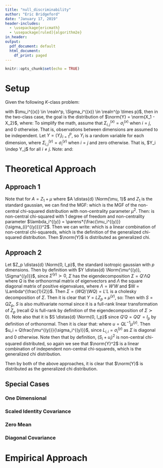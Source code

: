 ```yaml
---
title: "null_discriminability"
author: "Eric Bridgeford"
date: "January 17, 2019"
header-includes:
  - \usepackage{ericmath}
  - \usepackage[ruled]{algorithm2e}
in_header:
output:
  pdf_document: default
  html_document:
    df_print: paged
---
```


```r
knitr::opts_chunk$set(echo = TRUE)
```

# Setup

Given the following $K$-class problem:

\begin{align*}
  X_i \distas{d} \Norm{\mu_i^{(x)}, \Sigma_i^{(x)}}
\end{align*}

with $\mu_i^{(x)} \in \realn^p, \Sigma_i^{(x)} \in \realn^{p \times p}$, then in the two-class case, the goal is the distribution of $\norm{Y} = \norm{X_1 - X_2}$, where:
\begin{align*}
  Y = X_1 - X_2 \distas{d} \Norm{\mu^{(y)} = \mu_1^{(x)} - \mu_2^{(x)}, \Sigma^{(y)} = \Sigma_1^{(x)} + \Sigma_2^{(x)}}
\end{align*}
To simplify the math, assume that $\Sigma_{i, j}^{(x)} = \sigma_{i}^{(x)}$ when $i=j$, and $0$ otherwise. That is, observations between dimensions are assumed to be independent. Let $Y = (Y_i)_{i = 1}^p$, so $Y_i$ is a random variable for each dimension, where $\Sigma_{i, j}^{(y)} = \sigma_{i}^{(y)}$ when $i = j$ and zero otherwise. That is, $Y_i \indep Y_j$ for all $i \neq j$. Note:
\begin{align*}
  \norm{Y}^2 &= \sum_{i = 1}^p Y_i
\end{align*}
and:
\begin{align*}
  \norm{Y} &= \sqrt{\sum_{i = 1}^p Y_i}
\end{align*}

# Theoretical Approach

## Approach 1

Note that for $A = Z_1 + \mu$ where $A \distas{d} \Norm{\mu, 1}$ and $Z_1$ is the standard gaussian, we can find the MGF:
\begin{align*}
  M_A(t) = \expect{}{e^{tA^2}} &= \expect{}{e^{t\parens*{Z + \mu}^2}} \\
  &= \integral{-\infty}{\infty}{e^{t(z + \mu)^2} \frac{1}{\sqrt{2\pi}}e^{-\frac{1}{2}z^2}}{z} \\
  &= \integral{-\infty}{\infty}{e^{t(z + \mu)^2} \frac{1}{\sqrt{2\pi}}e^{-\frac{1}{2}z^2}}{z} \\
  &= \frac{1}{\sqrt{2\pi}} \integral{-\infty}{\infty}{\exp\parens*{-\parens*{\frac{1}{2} - t}z^2 + 2\mu t z + \mu^2 t}}{z} \\
  &= \frac{1}{\sqrt{2\pi}} \integral{-\infty}{\infty}{\exp\parens*{-\parens*{\frac{1}{2} - t}\parens*{z - \frac{2\mu t}{1 - 2t}}^2 + \mu^2 t + \frac{2\mu^2 t^2}{1 - 2t}}}{z} \\
  &= \frac{\sqrt{1 - 2t}}{\sqrt{2\pi}\sqrt{1 - 2t}} \exp\parens*{\mu^2 t + \frac{2\mu^2 t^2}{1 - 2t}}\integral{-\infty}{\infty}{\exp\parens*{-\parens*{\frac{1}{2} - t}\parens*{z - \frac{2\mu t}{1 - 2t}}^2}}{z} \\
  &= \frac{\sqrt{1 - 2t}}{\sqrt{2\pi}\sqrt{1 - 2t}} \exp\parens*{\mu^2 t + \frac{2\mu^2 t^2}{1 - 2t}}\integral{-\infty}{\infty}{\exp\parens*{-\frac{\parens*{z - \frac{2\mu t}{1 - 2t}}^2}{2(1 - 2t)^{-1}}}}{z} \\
  &= \frac{1}{\sqrt{1 - 2t}}\exp\parens*{\mu^2 t + \frac{2\mu^2 t^2}{1 - 2t}}\frac{\sqrt{1 - 2t}}{\sqrt{2\pi}} \integral{-\infty}{\infty}{\exp\parens*{-\frac{1}{2}\parens*{z - \frac{2\mu t}{1 - 2t}}^2(1 - 2t)}}{z} \\
  &= \frac{1}{\sqrt{1 - 2t}}\exp\parens*{\mu^2 t + \frac{2\mu^2 t^2}{1 - 2t}} \undereq \textrm{pdf of Gaussian} \\
  &= \frac{1}{\sqrt{1 - 2t}}\exp\parens*{\frac{\mu^2 t}{1 - 2t}}
\end{align*}
which is the MGF of the non-central chi-squared distribution with non-centrality parameter $\mu^2$. Then:
\begin{align*}
  \parens*{\frac{Y_i}{\sigma_{y, i}}}^2 \distas{d} \nchis{1}{\lambda_i^{(y)}},\; \lambda_i^{(y)} = \parens*{\frac{\mu_i^{(y)}}{\sigma_{i}^{(y)}}}^2
\end{align*}
is non-central chi-squared with $1$ degree of freedom and non-centrality parameter $\lambda_i^{(y)} = \parens*{\frac{\mu_i^{(y)}}{\sigma_{i}^{(y)}}}^2$. Then we can write:
\begin{align*}
  \norm{Y}^2 &= \sum_{i = 1}^p \sigma_i^2 \parens*{\frac{Y_i}{\sigma_i^{(y)}}}^2
\end{align*}
which is a linear combination of non-central chi-squareds, which is the definition of the generalized chi-squared distribution. Then $\norm{Y}$ is distributed as generalized chi.

## Approach 2

Let $Z_p \distas{d} \Norm{0, I_p}$, the standard isotropic gaussian with $p$ dimensions. Then by definition with $Y \distas{d} \Norm{\mu^{(y)}, \Sigma^{(y)}}$, since $\Sigma^{(y)} \succ 0$, $\Sigma$ has the eigendecomposition $\Sigma = Q'\Lambda Q$ where $Q$ is the orthonormal matrix of eigenvectors and $\Lambda$ the square diagonal matrix of positive eigenvalues, where $\Lambda = W'W$ and $W = \Lambda^{\frac{1}{2}}$. Then $\Sigma = (WQ)'(WQ) = L'L$ is a cholesky decomposition of $\Sigma$. Then it is clear that $Y = L Z_p + \mu^{(y)}$, so:
\begin{align*}
  \norm{Y}^2 = Y'Y &= \parens*{L Z_p + \mu^{(y)}}'\parens*{L Z_p + \mu^{(y)}} \\
   &= \parens*{Z_p + L^{-1}\mu^{(y)}}'\Sigma\parens*{Z_p + L^{-1}\mu^{(y)}} \\
   &= \parens*{Z_p + L^{-1}\mu^{(y)}}'\Sigma\parens*{Z_p + L^{-1}\mu^{(y)}}
\end{align*}
Then with $S = QZ_p$, $S$ is also multivariate normal since it is a full-rank linear transformation of $Z_p$ (recall $Q$ is full-rank by definition of the eigendecomposition of $\Sigma \succ 0$). Note also that it is $S \distas{d} \Norm{0, I_p}$ since $Q'Q = QQ' = I_p$ by definition of orthonormal. Then it is clear that:
\begin{align*}
  Y'Y &= \parens*{Z_p + L^{-1}\mu^{(y)}}'Q'\Lambda Q\parens*{Z_p + L^{-1}\mu^{(y)}} \\
  &= \parens*{QZ_p + QL^{-1}\mu^{(y)}}'\Lambda \parens*{QZ_p + QL^{-1}\mu^{(y)}} \\
  &= \parens*{S + QL^{-1}\mu^{(y)}}'\Lambda \parens*{S + QL^{-1}\mu^{(y)}} \\
  &= \parens*{S + u}'\Lambda \parens*{S + u} \\
  &= \sum_{i = 1}^p (S_i + u_i)^2 \lambda_i
\end{align*}
where $u = QL^{-1}\mu^{(y)}$. Then $u_i = Q\frac{\mu^{(y)}}{\sigma_i^{(y)}}$, since $L_{i, i} = \sigma^{(y)}_i$ as $\Sigma$ is diagonal and $0$ otherwise. Note then that by definition, $(S_i + u_i)^2$ is non-central chi-squared distributed, so again we see that $\norm{Y}^2$ is a linear combination of independent non-central chi-squareds, which is the generalized chi distribution.

Then by both of the above approaches, it is clear that $\norm{Y}$ is distributed as the generalized chi distribution.

## Special Cases


### One Dimensional


### Scaled Identity Covariance


### Zero Mean


### Diagonal Covariance


# Empirical Approach

\begin{algorithm}
\caption{Empirical Discriminability}
\KwData{$\mu_i \in \realn^{p}$ the means of our $2$ classes. \newline
$\Sigma_i \in \realn^{p \times p}$ the covariances of our classes. \newline
$n_i$ the number of elements in each class.\newline
$n$ the number of realizations to empirically sample, per-class.}
\KwResult{$D$ the theoretical discriminability using an empirical approximation.}
\For{$l = 1:n$}{
  \For{$i = 1:p$}{
    \For{$j = 1:p$}{
      sample $x_i$ from $\Norm{\mu_i, \Sigma_i}$.\\
      sample $x_j$ from $\Norm{\mu_j, \Sigma_j}$.\\
      Let $d_{l, i, j} = \norm{x_i - x_j}$
    }
  }
}
\For{$i = 1:p$}{
  \For{$j = 1:p$}{
    Let $P_{i, j}$ be the relative mass of $d_{:, i, i} < d_{:, i, j}$.
  }
}
Let $D = \sum_{i = 1}^p \pi_i \pi_j P_{i, j}$, where $\pi_i = \frac{n_i}{n}$.
\end{algorithm}
